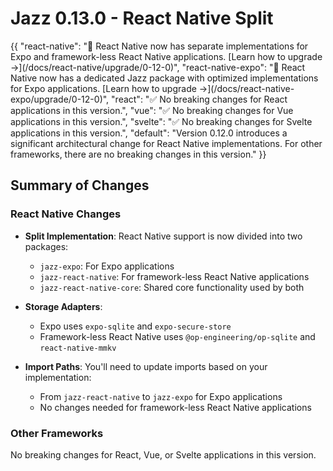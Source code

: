 

# Jazz 0.13.0 - React Native Split

<ContentByFramework>
  {{
    "react-native": "📱 React Native now has separate implementations for Expo and framework-less React Native applications. [Learn how to upgrade →](/docs/react-native/upgrade/0-12-0)",
    "react-native-expo": "📱 React Native now has a dedicated Jazz package with optimized implementations for Expo applications. [Learn how to upgrade →](/docs/react-native-expo/upgrade/0-12-0)",
    "react": "✅ No breaking changes for React applications in this version.",
    "vue": "✅ No breaking changes for Vue applications in this version.",
    "svelte": "✅ No breaking changes for Svelte applications in this version.",
    "default": "Version 0.12.0 introduces a significant architectural change for React Native implementations. For other frameworks, there are no breaking changes in this version."
  }}
</ContentByFramework>

## Summary of Changes

### React Native Changes

- **Split Implementation**: React Native support is now divided into two packages:
  - `jazz-expo`: For Expo applications
  - `jazz-react-native`: For framework-less React Native applications
  - `jazz-react-native-core`: Shared core functionality used by both

- **Storage Adapters**:
  - Expo uses `expo-sqlite` and `expo-secure-store`
  - Framework-less React Native uses `@op-engineering/op-sqlite` and `react-native-mmkv`

- **Import Paths**: You'll need to update imports based on your implementation:
  - From `jazz-react-native` to `jazz-expo` for Expo applications
  - No changes needed for framework-less React Native applications

### Other Frameworks

No breaking changes for React, Vue, or Svelte applications in this version.

